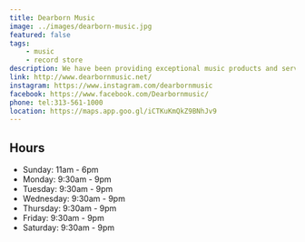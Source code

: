```yaml
---
title: Dearborn Music
image: ../images/dearborn-music.jpg
featured: false
tags:
    - music
    - record store
description: We have been providing exceptional music products and services to the Metro Detroit area since 1956. 
link: http://www.dearbornmusic.net/
instagram: https://www.instagram.com/dearbornmusic
facebook: https://www.facebook.com/Dearbornmusic/
phone: tel:313-561-1000
location: https://maps.app.goo.gl/iCTKuKmQkZ9BNhJv9
---
```


## Hours

- Sunday: 11am - 6pm
- Monday: 9:30am - 9pm
- Tuesday: 9:30am - 9pm
- Wednesday: 9:30am - 9pm
- Thursday: 9:30am - 9pm
- Friday: 9:30am - 9pm
- Saturday: 9:30am - 9pm